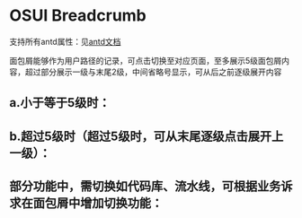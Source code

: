 
<Meta title="设计文档/Breadcrumb 面包屑"  />

# OSUI Breadcrumb

支持所有antd属性：见[antd文档](https://ant.design/components/breadcrumb-cn/)

面包屑能够作为用户路径的记录，可点击切换至对应页面，至多展示5级面包屑内容，超过部分展示一级与末尾2级，中间省略号显示，可从后之前逐级展开内容

## a.小于等于5级时：

<Canvas>
  <Story name="Demo" story={stories.Demo} />
</Canvas>

## b.超过5级时（超过5级时，可从末尾逐级点击展开上一级）：

<Canvas>
  <Story name="Ellipsis" story={stories.Ellipsis} />
</Canvas>

## 部分功能中，需切换如代码库、流水线，可根据业务诉求在面包屑中增加切换功能：

<Canvas>
  <Story name="Dropdown" story={stories.Dropdown} />
</Canvas>